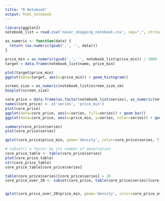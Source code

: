 ```yaml
---
title: "R Notebook"
output: html_notebook
---
```


```r
library(ggplot2)
notebook_list = read.csv('naver_shopping_notebook.csv', sep=",", stringsAsFactors = FALSE)

as_numeric <- function(data) {
  return (as.numeric(gsub(',', '', data)))
}

price_min = as.numeric(gsub(',', '', notebook_list$price_min)) / 1000
target = data.frame(notebook_list$name, price_min)

plot(target$price_min)
ggplot(data=target, aes(x=price_min)) + geom_histogram()

screen_size = as_numeric(notebook_list$screen_size_cm)
boxplot(screen_size)

core_price = data.frame(as.factor(notebook_list$series), as_numeric(notebook_list$price_min) / 10000)
names(core_price) <- c('series', 'price_min')
plot(core_price)
ggplot(data=core_price, aes(x=series, fill=series)) + geom_bar()
ggplot(data=core_price, aes(x=price_min, y=series, color=series)) + geom_boxplot()

summary(core_price$series)
plot(core_price$series)

qplot(core_price$price_min, geom='density', color=core_price$series, fill=core_price$series, alpha=I(0.5))

# subset() a factor by its number of observation
core_price_table <- table(core_price$series)
plot(core_price_table)
str(core_price_table)
core_price_table[core_price$series]

table(core_price$series)[core_price$series] > 20
core_price_over_20 <- subset(core_price, table(core_price$series)[core_price$series] > 20)


qplot(core_price_over_20$price_min, geom='density', color=core_price_over_20$series, fill=core_price_over_20$series, alpha=I(0.5))

```

```r

```

